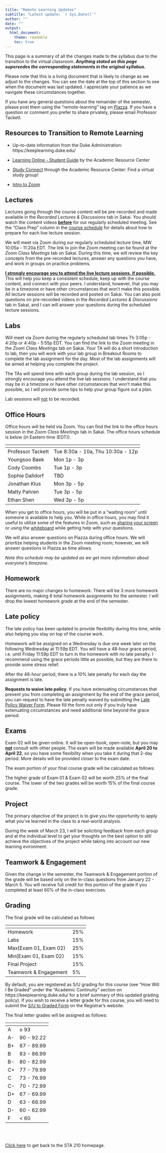 ```yaml
---
title: "Remote Learning Updates"
subtitle: "Latest update: `r Sys.Date()`"
author: ""
date: ""
output: 
  html_document:
    theme: readable
    toc: true
---
```


This page is a summary of all the changes made to the syllabus due to the transition to the virtual classroom. **<i>Anything stated on this page supersedes the corresponding statements in the original syllabus.</i>**

Please note that this is a living document that is likely to change as we adjust to the changes. You can see the date at the top of this section to see when the document was last updated. I appreciate your patience as we navigate these circumstances together. 

If you have any general questions about the remainder of the semester, please post them using the "remote-learning" tag on [Piazza](https://piazza.com/class/k532nlvarim38u). If you have a question or comment you prefer to share privately, please email Professor Tackett. 

## Resources to Transition to Remote Learning

- Up-to-date information from the Duke Administration: https://keeplearning.duke.edu/

- [Learning Online - Student Guide](https://arc.duke.edu/sites/arc.duke.edu/files/FINAL%20-%20Learning%20Online%20Student%20Guide.pdf) by the Academic Resource Center

- [Study Connect](https://arc.duke.edu/study-connect) through the Academic Resource Center: Find a virtual study group! 

- [Intro to Zoom](https://arc.duke.edu/intro-zoom)

## Lectures

Lectures going through the course content will be pre-recorded and made available in the *Recorded Lectures & Discussions* tab in Sakai. You should watch the content videos **<u>before</u>** for our regularly scheduled meeting. See the "Class Prep" column in the [course schedule](https://www2.stat.duke.edu/courses/Spring20/sta210.001/schedule.html) for details about how to prepare for each live lecture session.

We will meet via Zoom during our regularly scheduled lecture time, MW 10:05a - 11:20a EDT. The link to join the Zoom meeting can be found at the *Zoom Class Meetings* tab on Sakai. During this time, we will review the key concepts from the pre-recorded lectures, answer any questions you have, and work in groups on practice problems. 

**<u>I strongly encourage you to attend the live lecture sessions, if possible.</u>**  This will help you keep a consistent schedule, keep up with the course content, and connect with your peers. I understand, however, that you may be in a timezone or have other circumstances that won't make this possible. All lecture sessions will be recorded and posted on Sakai. You can also post questions on pre-recorded videos in the *Recorded Lectures & Discussions* tab in Sakai, and I can will answer your questions during the scheduled lecture sessions.

## Labs

Will meet via Zoom during the regularly scheduled lab times Th 3:05p - 4:20p or 4:40p - 5:55p EDT. You can find the link to the Zoom meeting in the *Zoom Class Meetings* tab on Sakai. Your TA will do a short introduction to lab, then you will work with your lab group in Breakout Rooms to complete the lab assignment for the day. Most of the lab assignments will be aimed at helping you complete the project. 

The TAs will spend time with each group during the lab session, so I strongly encourage you attend the live lab sessions. I understand that you may be in a timezone or have other circumstances that won't make this possible, so I will provide some tips to help your group figure out a plan.

Lab sessions will <u>not</u> to be recorded.

## Office Hours

Office hours will be held via Zoom. You can find the link to the office hours session in the *Zoom Class Meetings* tab in Sakai. The office hours schedule is below (in Eastern time (EDT)). 

 <span></span>     | <span></span>  
-----------|---------------------------------
Professor Tackett | Tue 8:30a - 10a, Thu 10:30a - 12p
Youngsoo Baek | Mon 1p - 3p 
Cody Coombs | Tue 1p - 3p 
Sophie Dalldorf | TBD
Jonathan Klus | Mon 3p - 5p
Matty Pahren | Tue 3p - 5p
Ethan Shen | Wed 3p - 5p

When you get to office hours, you will be put in a "waiting room" until someone is available to help you. While in office hours, you may find it useful to utilize some of the features in Zoom, such as [sharing your screen](https://support.zoom.us/hc/en-us/articles/201362153-How-Do-I-Share-My-Screen-) or using the [whiteboard](https://support.zoom.us/hc/en-us/articles/205677665-Sharing-a-whiteboard) while getting help with your questions.

We will also answer questions on Piazza during office hours. We will priortize helping students in the Zoom meeting room; however, we will answer questions in Piazza as time allows. 

*Note this schedule may be updated as we get more information about everyone's timezone.*


## Homework

There are no major changes to homework. There will be 3 more homework assignments, making 6 total homework assignments for the semester. I will drop the lowest homework grade at the end of the semester. 


## Late policy 

The late policy has been updated to provide flexibility during this time, while also helping you stay on top of the course work. 

Homework will be assigned on a Wednesday is due one week later on the following Wednesday at 11:59p EDT. You will have a 48-hour grace period, i.e. until Friday 11:59p EDT to turn in the homework with no late penalty. I recommend using the grace periods little as possible, but they are there to provide some stress relief.

After the 48-hour period, there is a 10% late penalty for each day the assignment is late. 

**Requests to waive late policy**. If you have extenuating circumstances that prevent you from completing an assignment by the end of the grace period, you can request to have the late penalty waived by submitting the [Late Policy Waiver Form](https://duke.qualtrics.com/jfe/form/SV_3lUoyf1YJkvBcpv). Please fill the form out only if you truly have extenuating circumstances and need additional time beyond the grace period.

## Exams

Exam 02 will be given online. It will be open-book, open-note, but you may **<u>not</u>** consult with other people. The exam will be made available **April 20 to April 22**, so you have some flexibility when you take it during that 2-day period. More details will be provided closer to the exam date.

The exam portion of your final course grade will be calculated as follows: 

The higher grade of Exam 01 & Exam 02 will be worth 25% of the final course. The lower of the two grades will be worth 15% of the final course grade.  

## Project

The primary objective of the project is to give you the opportunity to apply what you've learned in the class to a real-world analysis. 

During the week of March 23, I will be soliciting feedback from each group and at the individual level to get your thoughts on the best option to still achieve the objectives of the project while taking into account our new learning evironment.

<!--

You will continue to work on the final project with your lab group. Some of the due dates for the project have been adjusted; see the [project instructions](https://www2.stat.duke.edu/courses/Spring20/sta210.001/project/project.html) for the updated project timeline. Most of the remaining lab sessions will be assignments specifically geared towards helping you finish the project. 

If you have circumstances that will make working in the group unfeasible and would like to complete the project individually, please fill out the [Request for Individual Project form](https://duke.qualtrics.com/jfe/form/SV_5Bj47c7BSKH5oUJ). I will follow-up with you over email with next steps.
--> 

## Teamwork & Engagement

Given the change in the semester, the Teamwork & Engagement portion of the grade will be based only on the in-class questions from January 22 - March 5. You will receive full credit for this portion of the grade if you completed at least 60% of the in-class exercises.

## Grading 

The final grade will be calculated as follows

 <span></span>     | <span></span>  
-----------|---------------------------------
Homework | 25%
Labs | 15%
Max{Exam 01, Exam 02} | 25%
Min{Exam 01, Exam 02} | 15%
Final Project | 15%
Teamwork & Engagement | 5%

By default, you are registered as S/U grading for this course (see "How Will I Be Graded" under the "Academic Continuity" section on https://keeplearning.duke.edu/ for a brief summary of this updated grading policy). If you wish to receive a letter grade for this course, you will need to submit the [S/U to Graded Form](https://registrar.duke.edu/forms/su-graded) on the Registrar's website.

The final letter grades will be assigned as follows: 

 <span></span>     | <span></span>  
-----------|---------------------------------
A | $\geq$ 93
A- | 90 - 92.22
B+ | 87 - 89.99
B | 83 - 86.99
B- | 80 - 82.99
C+ | 77 - 79.99
C | 73 - 76.99
C- | 70 - 72.99
D+ | 67 - 69.99
D | 63 - 66.99
D- | 60 - 62.99 
F  | < 60

<br><br>

[Click here](https://www2.stat.duke.edu/courses/Spring20/sta210.001/index.html) to get back to the STA 210 homepage.










